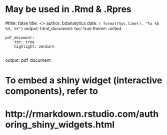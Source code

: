 # May be used in .Rmd & .Rpres

#title: false
title: <<Topic Name>>
author: bdanalytics
date: `r format(Sys.time(), "%a %b %d, %Y")`
output:
    html_document:
        toc: true
        theme: united
        
    pdf_document:
        toc: true
        highlight: zenburn    
        
output: pdf_document

# To embed a shiny widget (interactive components), refer to 
#   http://rmarkdown.rstudio.com/authoring_shiny_widgets.html        